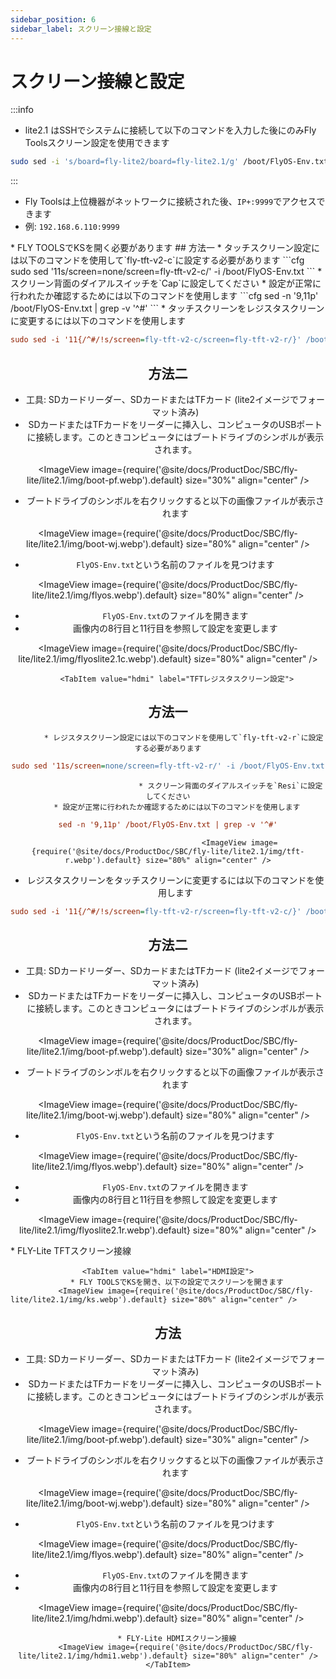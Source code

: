 ```yaml
---
sidebar_position: 6
sidebar_label: スクリーン接線と設定
---
```





# スクリーン接線と設定

:::info

* lite2.1 はSSHでシステムに接続して以下のコマンドを入力した後にのみFly Toolsスクリーン設定を使用できます
```bash
sudo sed -i 's/board=fly-lite2/board=fly-lite2.1/g' /boot/FlyOS-Env.txt
```
:::


* Fly Toolsは上位機器がネットワークに接続された後、`IP+:9999`でアクセスできます
* 例: `192.168.6.110:9999`

<Tabs>
    <TabItem value="tft" label="TFTスクリーン" default>
        * FLY TOOLSでKSを開く必要があります
            <ImageView image={require('@site/docs/ProductDoc/SBC/fly-lite/lite2.1/img/ks.webp').default} size="80%" align="center" />
        <Tabs>
    <TabItem value="tft" label="TFTタッチスクリーン設定" default>
## 方法一    
         * タッチスクリーン設定には以下のコマンドを使用して`fly-tft-v2-c`に設定する必要があります
```cfg
sudo sed '11s/screen=none/screen=fly-tft-v2-c/' -i /boot/FlyOS-Env.txt
```
         * スクリーン背面のダイアルスイッチを`Cap`に設定してください
    * 設定が正常に行われたか確認するためには以下のコマンドを使用します
```cfg
sed -n '9,11p' /boot/FlyOS-Env.txt | grep -v '^#'
```
        <ImageView image={require('@site/docs/ProductDoc/SBC/fly-lite/lite2.1/img/tft-c.webp').default} size="80%" align="center" />
 * タッチスクリーンをレジスタスクリーンに変更するには以下のコマンドを使用します

```cfg
sudo sed -i '11{/^#/!s/screen=fly-tft-v2-c/screen=fly-tft-v2-r/}' /boot/FlyOS-Env.txt
``` 
## 方法二
* 工具: SDカードリーダー、SDカードまたはTFカード (lite2イメージでフォーマット済み)
* SDカードまたはTFカードをリーダーに挿入し、コンピュータのUSBポートに接続します。このときコンピュータにはブートドライブのシンボルが表示されます。

<ImageView image={require('@site/docs/ProductDoc/SBC/fly-lite/lite2.1/img/boot-pf.webp').default} size="30%" align="center" />

* ブートドライブのシンボルを右クリックすると以下の画像ファイルが表示されます

<ImageView image={require('@site/docs/ProductDoc/SBC/fly-lite/lite2.1/img/boot-wj.webp').default} size="80%" align="center" />

* `FlyOS-Env.txt`という名前のファイルを見つけます

<ImageView image={require('@site/docs/ProductDoc/SBC/fly-lite/lite2.1/img/flyos.webp').default} size="80%" align="center" />

* `FlyOS-Env.txt`のファイルを開きます
* 画像内の8行目と11行目を参照して設定を変更します

<ImageView image={require('@site/docs/ProductDoc/SBC/fly-lite/lite2.1/img/flyoslite2.1c.webp').default} size="80%" align="center" />

</TabItem>

        <TabItem value="hdmi" label="TFTレジスタスクリーン設定">
## 方法一        
           * レジスタスクリーン設定には以下のコマンドを使用して`fly-tft-v2-r`に設定する必要があります
```cfg
sudo sed '11s/screen=none/screen=fly-tft-v2-r/' -i /boot/FlyOS-Env.txt
```
                                * スクリーン背面のダイアルスイッチを`Resi`に設定してください
        * 設定が正常に行われたか確認するためには以下のコマンドを使用します
```cfg
sed -n '9,11p' /boot/FlyOS-Env.txt | grep -v '^#'
```
                                    <ImageView image={require('@site/docs/ProductDoc/SBC/fly-lite/lite2.1/img/tft-r.webp').default} size="80%" align="center" />
 * レジスタスクリーンをタッチスクリーンに変更するには以下のコマンドを使用します

```cfg
sudo sed -i '11{/^#/!s/screen=fly-tft-v2-r/screen=fly-tft-v2-c/}' /boot/FlyOS-Env.txt
```
## 方法二
* 工具: SDカードリーダー、SDカードまたはTFカード (lite2イメージでフォーマット済み)
* SDカードまたはTFカードをリーダーに挿入し、コンピュータのUSBポートに接続します。このときコンピュータにはブートドライブのシンボルが表示されます。

<ImageView image={require('@site/docs/ProductDoc/SBC/fly-lite/lite2.1/img/boot-pf.webp').default} size="30%" align="center" />

* ブートドライブのシンボルを右クリックすると以下の画像ファイルが表示されます

<ImageView image={require('@site/docs/ProductDoc/SBC/fly-lite/lite2.1/img/boot-wj.webp').default} size="80%" align="center" />

* `FlyOS-Env.txt`という名前のファイルを見つけます

<ImageView image={require('@site/docs/ProductDoc/SBC/fly-lite/lite2.1/img/flyos.webp').default} size="80%" align="center" />

* `FlyOS-Env.txt`のファイルを開きます
* 画像内の8行目と11行目を参照して設定を変更します

<ImageView image={require('@site/docs/ProductDoc/SBC/fly-lite/lite2.1/img/flyoslite2.1r.webp').default} size="80%" align="center" />


 </TabItem>
                        </Tabs>
        * FLY-Lite TFTスクリーン接線
            <ImageView image={require('@site/docs/ProductDoc/SBC/fly-lite/lite2.1/img/tftv2.webp').default} size="80%" align="center" />
    </TabItem>

    <TabItem value="hdmi" label="HDMI設定">
        * FLY TOOLSでKSを開き、以下の設定でスクリーンを開きます
            <ImageView image={require('@site/docs/ProductDoc/SBC/fly-lite/lite2.1/img/ks.webp').default} size="80%" align="center" />               
## 方法
* 工具: SDカードリーダー、SDカードまたはTFカード (lite2イメージでフォーマット済み)
* SDカードまたはTFカードをリーダーに挿入し、コンピュータのUSBポートに接続します。このときコンピュータにはブートドライブのシンボルが表示されます。

<ImageView image={require('@site/docs/ProductDoc/SBC/fly-lite/lite2.1/img/boot-pf.webp').default} size="30%" align="center" />

* ブートドライブのシンボルを右クリックすると以下の画像ファイルが表示されます

<ImageView image={require('@site/docs/ProductDoc/SBC/fly-lite/lite2.1/img/boot-wj.webp').default} size="80%" align="center" />

* `FlyOS-Env.txt`という名前のファイルを見つけます

<ImageView image={require('@site/docs/ProductDoc/SBC/fly-lite/lite2.1/img/flyos.webp').default} size="80%" align="center" />

* `FlyOS-Env.txt`のファイルを開きます
* 画像内の8行目と11行目を参照して設定を変更します

<ImageView image={require('@site/docs/ProductDoc/SBC/fly-lite/lite2.1/img/hdmi.webp').default} size="80%" align="center" />

        
        * FLY-Lite HDMIスクリーン接線
            <ImageView image={require('@site/docs/ProductDoc/SBC/fly-lite/lite2.1/img/hdmi1.webp').default} size="80%" align="center" />
    </TabItem>
</Tabs>
